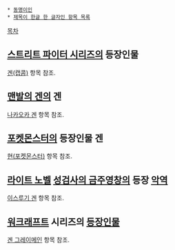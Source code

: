  * [[동명이인]]
 * [[제목이 한글 한 글자인 항목 목록]]

[[목차]]

== [[스트리트 파이터 시리즈]]의 등장인물 ==
[[겐(캡콤)]] 항목 참조.

== [[맨발의 겐]]의 겐 ==
[[나카오카 겐]] 항목 참조.

== [[포켓몬스터]]의 등장인물 겐 ==
[[현(포켓몬스터)]] 항목 참조.

== [[라이트 노벨]] [[성검사의 금주영창]]의 등장 [[악역]] ==
[[이스루기 겐]] 항목 참조.

== [[워크래프트]] 시리즈의 [[워크래프트/등장인물|등장인물]] ==
[[겐 그레이메인]] 항목 참조.
